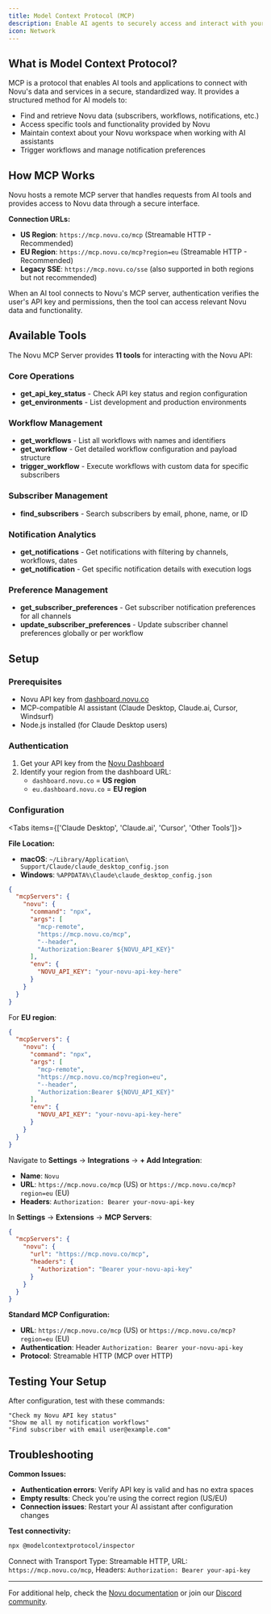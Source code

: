```yaml
---
title: Model Context Protocol (MCP)
description: Enable AI agents to securely access and interact with your Novu notification infrastructure using the Model Context Protocol (MCP).
icon: Network
---
```



## What is Model Context Protocol?

MCP is a protocol that enables AI tools and applications to connect with Novu's data and services in a secure, standardized way. It provides a structured method for AI models to:

* Find and retrieve Novu data (subscribers, workflows, notifications, etc.)
* Access specific tools and functionality provided by Novu
* Maintain context about your Novu workspace when working with AI assistants
* Trigger workflows and manage notification preferences

## How MCP Works

Novu hosts a remote MCP server that handles requests from AI tools and provides access to Novu data through a secure interface.

**Connection URLs:**

* **US Region**: `https://mcp.novu.co/mcp` (Streamable HTTP - Recommended)
* **EU Region**: `https://mcp.novu.co/mcp?region=eu` (Streamable HTTP - Recommended)
* **Legacy SSE**: `https://mcp.novu.co/sse` (also supported in both regions but not recommended)

When an AI tool connects to Novu's MCP server, authentication verifies the user's API key and permissions, then the tool can access relevant Novu data and functionality.

## Available Tools

The Novu MCP Server provides **11 tools** for interacting with the Novu API:

### Core Operations
- **get_api_key_status** - Check API key status and region configuration
- **get_environments** - List development and production environments

### Workflow Management
- **get_workflows** - List all workflows with names and identifiers
- **get_workflow** - Get detailed workflow configuration and payload structure
- **trigger_workflow** - Execute workflows with custom data for specific subscribers

### Subscriber Management
- **find_subscribers** - Search subscribers by email, phone, name, or ID

### Notification Analytics
- **get_notifications** - Get notifications with filtering by channels, workflows, dates
- **get_notification** - Get specific notification details with execution logs

### Preference Management
- **get_subscriber_preferences** - Get subscriber notification preferences for all channels
- **update_subscriber_preferences** - Update subscriber channel preferences globally or per workflow

## Setup

### Prerequisites

- Novu API key from [dashboard.novu.co](https://dashboard.novu.co/settings/api-keys)
- MCP-compatible AI assistant (Claude Desktop, Claude.ai, Cursor, Windsurf)
- Node.js installed (for Claude Desktop users)

### Authentication

1. Get your API key from the [Novu Dashboard](https://dashboard.novu.co/settings/api-keys)
2. Identify your region from the dashboard URL:
   - `dashboard.novu.co` = **US region**
   - `eu.dashboard.novu.co` = **EU region**

### Configuration

<Tabs items={['Claude Desktop', 'Claude.ai', 'Cursor', 'Other Tools']}>
<Tab value="Claude Desktop">

**File Location:**
- **macOS**: `~/Library/Application\ Support/Claude/claude_desktop_config.json`
- **Windows**: `%APPDATA%\Claude\claude_desktop_config.json`

```json
{
  "mcpServers": {
    "novu": {
      "command": "npx",
      "args": [
        "mcp-remote",
        "https://mcp.novu.co/mcp",
        "--header",
        "Authorization:Bearer ${NOVU_API_KEY}"
      ],
      "env": {
        "NOVU_API_KEY": "your-novu-api-key-here"
      }
    }
  }
}
```

For **EU region**:
```json
{
  "mcpServers": {
    "novu": {
      "command": "npx",
      "args": [
        "mcp-remote",
        "https://mcp.novu.co/mcp?region=eu",
        "--header",
        "Authorization:Bearer ${NOVU_API_KEY}"
      ],
      "env": {
        "NOVU_API_KEY": "your-novu-api-key-here"
      }
    }
  }
}
```

</Tab>
<Tab value="Claude.ai">

Navigate to **Settings** → **Integrations** → **+ Add Integration**:

- **Name**: `Novu`
- **URL**: `https://mcp.novu.co/mcp` (US) or `https://mcp.novu.co/mcp?region=eu` (EU)
- **Headers**: `Authorization: Bearer your-novu-api-key`

</Tab>
<Tab value="Cursor">

In **Settings** → **Extensions** → **MCP Servers**:

```json
{
  "mcpServers": {
    "novu": {
      "url": "https://mcp.novu.co/mcp",
      "headers": {
        "Authorization": "Bearer your-novu-api-key"
      }
    }
  }
}
```

</Tab>
<Tab value="Other Tools">

**Standard MCP Configuration:**
- **URL**: `https://mcp.novu.co/mcp` (US) or `https://mcp.novu.co/mcp?region=eu` (EU)
- **Authentication**: Header `Authorization: Bearer your-novu-api-key`
- **Protocol**: Streamable HTTP (MCP over HTTP)

</Tab>
</Tabs>

## Testing Your Setup

After configuration, test with these commands:

```
"Check my Novu API key status"
"Show me all my notification workflows"  
"Find subscriber with email user@example.com"
```

## Troubleshooting

**Common Issues:**
- **Authentication errors**: Verify API key is valid and has no extra spaces
- **Empty results**: Check you're using the correct region (US/EU)
- **Connection issues**: Restart your AI assistant after configuration changes

**Test connectivity:**
```bash
npx @modelcontextprotocol/inspector
```
Connect with Transport Type: Streamable HTTP, URL: `https://mcp.novu.co/mcp`, Headers: `Authorization: Bearer your-api-key`

---

For additional help, check the [Novu documentation](https://docs.novu.co) or join our [Discord community](https://discord.novu.co). 
